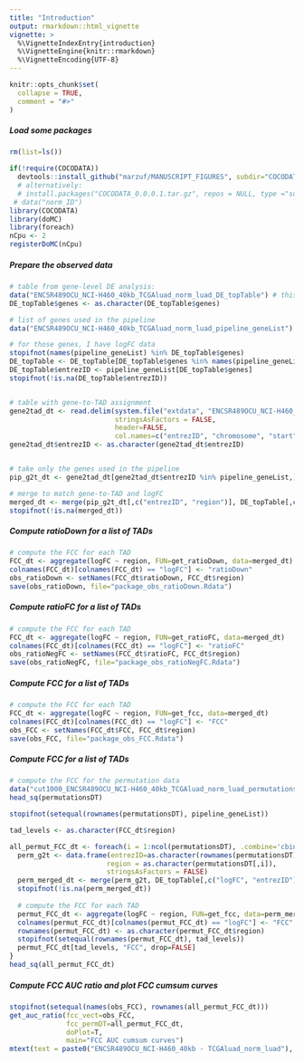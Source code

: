 ```yaml
---
title: "Introduction"
output: rmarkdown::html_vignette
vignette: >
  %\VignetteIndexEntry{introduction}
  %\VignetteEngine{knitr::rmarkdown}
  %\VignetteEncoding{UTF-8}
---
```


```r
knitr::opts_chunk$set(
  collapse = TRUE,
  comment = "#>"
)
```


##### Load some packages
```r

rm(list=ls())

if(!require(COCODATA))
  devtools::install_github("marzuf/MANUSCRIPT_FIGURES", subdir="COCODATA")
  # alternatively: 
  # install.packages("COCODATA_0.0.0.1.tar.gz", repos = NULL, type ="source")
 # data("norm_ID")
library(COCODATA)
library(doMC)
library(foreach)
nCpu <- 2
registerDoMC(nCpu)
```

##### Prepare the observed data
``` r
# table from gene-level DE analysis:
data("ENCSR489OCU_NCI-H460_40kb_TCGAluad_norm_luad_DE_topTable") # this loads DE_topTable
DE_topTable$genes <- as.character(DE_topTable$genes)

# list of genes used in the pipeline
data("ENCSR489OCU_NCI-H460_40kb_TCGAluad_norm_luad_pipeline_geneList") # this loads pipeline_geneList.Rdata

# for those genes, I have logFC data
stopifnot(names(pipeline_geneList) %in% DE_topTable$genes)
DE_topTable <- DE_topTable[DE_topTable$genes %in% names(pipeline_geneList),]
DE_topTable$entrezID <- pipeline_geneList[DE_topTable$genes]
stopifnot(!is.na(DE_topTable$entrezID))


# table with gene-to-TAD assignment
gene2tad_dt <- read.delim(system.file("extdata", "ENCSR489OCU_NCI-H460_all_genes_positions.txt", package = "COCODATA"),
                          stringsAsFactors = FALSE,
                          header=FALSE, 
                          col.names=c("entrezID", "chromosome", "start", "end", "region"))
gene2tad_dt$entrezID <- as.character(gene2tad_dt$entrezID)


# take only the genes used in the pipeline
pip_g2t_dt <- gene2tad_dt[gene2tad_dt$entrezID %in% pipeline_geneList,]

# merge to match gene-to-TAD and logFC
merged_dt <- merge(pip_g2t_dt[,c("entrezID", "region")], DE_topTable[,c("logFC", "entrezID")], by="entrezID", all.x=TRUE, all.y=FALSE)
stopifnot(!is.na(merged_dt))
``` 

##### Compute ratioDown for a list of TADs
``` r
# compute the FCC for each TAD
FCC_dt <- aggregate(logFC ~ region, FUN=get_ratioDown, data=merged_dt)
colnames(FCC_dt)[colnames(FCC_dt) == "logFC"] <- "ratioDown"
obs_ratioDown <- setNames(FCC_dt$ratioDown, FCC_dt$region)
save(obs_ratioDown, file="package_obs_ratioDown.Rdata")
``` 

##### Compute ratioFC for a list of TADs
``` r
# compute the FCC for each TAD
FCC_dt <- aggregate(logFC ~ region, FUN=get_ratioFC, data=merged_dt)
colnames(FCC_dt)[colnames(FCC_dt) == "logFC"] <- "ratioFC"
obs_ratioNegFC <- setNames(FCC_dt$ratioFC, FCC_dt$region)
save(obs_ratioNegFC, file="package_obs_ratioNegFC.Rdata")
``` 

##### Compute FCC for a list of TADs
``` r
# compute the FCC for each TAD
FCC_dt <- aggregate(logFC ~ region, FUN=get_fcc, data=merged_dt)
colnames(FCC_dt)[colnames(FCC_dt) == "logFC"] <- "FCC"
obs_FCC <- setNames(FCC_dt$FCC, FCC_dt$region)
save(obs_FCC, file="package_obs_FCC.Rdata")
``` 

##### Compute FCC for a list of TADs
``` r
# compute the FCC for the permutation data
data("cut1000_ENCSR489OCU_NCI-H460_40kb_TCGAluad_norm_luad_permutationsDT") # this loads permutationsDT
head_sq(permutationsDT)

stopifnot(setequal(rownames(permutationsDT), pipeline_geneList))

tad_levels <- as.character(FCC_dt$region)

all_permut_FCC_dt <- foreach(i = 1:ncol(permutationsDT), .combine='cbind') %dopar% {
  perm_g2t <- data.frame(entrezID=as.character(rownames(permutationsDT)),
                        region = as.character(permutationsDT[,i]),
                        stringsAsFactors = FALSE)
  perm_merged_dt <- merge(perm_g2t, DE_topTable[,c("logFC", "entrezID")], by="entrezID", all.x=TRUE, all.y=FALSE)
  stopifnot(!is.na(perm_merged_dt))
  
  # compute the FCC for each TAD
  permut_FCC_dt <- aggregate(logFC ~ region, FUN=get_fcc, data=perm_merged_dt)
  colnames(permut_FCC_dt)[colnames(permut_FCC_dt) == "logFC"] <- "FCC"
  rownames(permut_FCC_dt) <- as.character(permut_FCC_dt$region)
  stopifnot(setequal(rownames(permut_FCC_dt), tad_levels))
  permut_FCC_dt[tad_levels, "FCC", drop=FALSE]
}
head_sq(all_permut_FCC_dt)
``` 

##### Compute FCC AUC ratio and plot FCC cumsum curves

``` r
stopifnot(setequal(names(obs_FCC), rownames(all_permut_FCC_dt)))
get_auc_ratio(fcc_vect=obs_FCC, 
              fcc_permDT=all_permut_FCC_dt, 
              doPlot=T, 
              main="FCC AUC cumsum curves")
mtext(text = paste0("ENCSR489OCU_NCI-H460_40kb - TCGAluad_norm_luad"), side=3)
``` 
